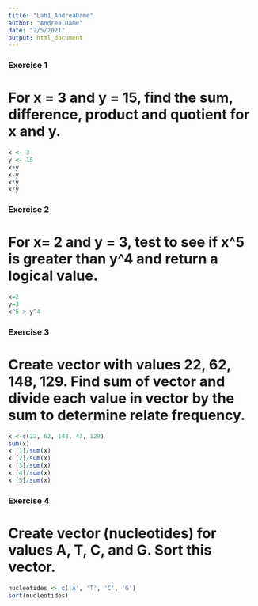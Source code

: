 ```yaml
---
title: "Lab1_AndreaDame"
author: "Andrea Dame"
date: "2/5/2021"
output: html_document
---
```


### Exercise 1
# For x = 3 and y = 15, find the sum, difference, product and quotient for x and y.
```r
x <- 3
y <- 15
x+y
x-y
x*y
x/y
```

### Exercise 2
# For x= 2 and y = 3, test to see if x^5 is greater than y^4 and return a logical value.
```r
x=2
y=3
x^5 > y^4
```

### Exercise 3
# Create vector with values 22, 62, 148, 129. Find sum of vector and divide each value in vector by the sum to determine relate frequency.
```r
x <-c(22, 62, 148, 43, 129)
sum(x)
x [1]/sum(x)
x [2]/sum(x)
x [3]/sum(x)
x [4]/sum(x)
x [5]/sum(x)
```

### Exercise 4
# Create vector (nucleotides) for values A, T, C, and G. Sort this vector.
```r
nucleotides <- c('A', 'T', 'C', 'G')
sort(nucleotides)
```
